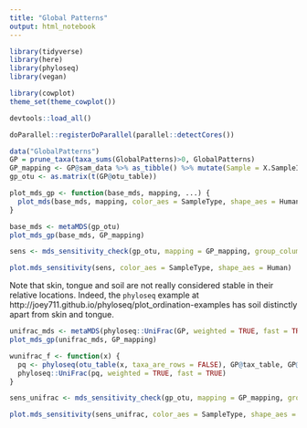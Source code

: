 ```yaml
---
title: "Global Patterns"
output: html_notebook
---
```


```r
library(tidyverse)
library(here)
library(phyloseq)
library(vegan)

library(cowplot)
theme_set(theme_cowplot())

devtools::load_all()

doParallel::registerDoParallel(parallel::detectCores())
```


```r
data("GlobalPatterns")
GP = prune_taxa(taxa_sums(GlobalPatterns)>0, GlobalPatterns)
GP_mapping <- GP@sam_data %>% as_tibble() %>% mutate(Sample = X.SampleID, Human = SampleType %in% c("Feces", "Mock", "Skin", "Tongue"))
gp_otu <- as.matrix(t(GP@otu_table))
```


```r
plot_mds_gp <- function(base_mds, mapping, ...) {
  plot_mds(base_mds, mapping, color_aes = SampleType, shape_aes = Human)
}
```

```r
base_mds <- metaMDS(gp_otu)
plot_mds_gp(base_mds, GP_mapping)

```


```r
sens <- mds_sensitivity_check(gp_otu, mapping = GP_mapping, group_column = SampleType, trace = 0)
```

```r
plot.mds_sensitivity(sens, color_aes = SampleType, shape_aes = Human)
```

Note that skin, tongue and soil are not really considered stable in their relative locations. Indeed, the `phyloseq` example at http://joey711.github.io/phyloseq/plot_ordination-examples has soil distinctly apart from skin and tongue.

```r
unifrac_mds <- metaMDS(phyloseq::UniFrac(GP, weighted = TRUE, fast = TRUE))
plot_mds_gp(unifrac_mds, GP_mapping)

```
```r
wunifrac_f <- function(x) {
  pq <- phyloseq(otu_table(x, taxa_are_rows = FALSE), GP@tax_table, GP@sam_data, GP@phy_tree)
  phyloseq::UniFrac(pq, weighted = TRUE, fast = TRUE)  
}

sens_unifrac <- mds_sensitivity_check(gp_otu, mapping = GP_mapping, group_column = SampleType, trace = 0, prepare_for_mds_func = wunifrac_f)
```


```r
plot.mds_sensitivity(sens_unifrac, color_aes = SampleType, shape_aes = Human)
```
